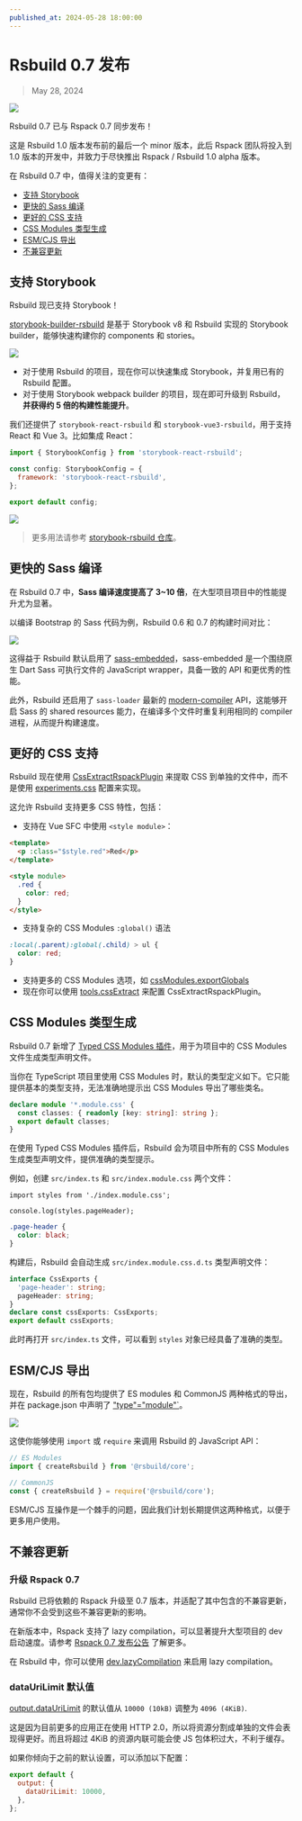 ```yaml
---
published_at: 2024-05-28 18:00:00
---
```


# Rsbuild 0.7 发布

> May 28, 2024

![](https://assets.rspack.dev/rsbuild/rsbuild-banner-v0-7.png)

Rsbuild 0.7 已与 Rspack 0.7 同步发布！

这是 Rsbuild 1.0 版本发布前的最后一个 minor 版本，此后 Rspack 团队将投入到 1.0 版本的开发中，并致力于尽快推出 Rspack / Rsbuild 1.0 alpha 版本。

在 Rsbuild 0.7 中，值得关注的变更有：

- [支持 Storybook](#支持-storybook)
- [更快的 Sass 编译](#更快的-sass-编译)
- [更好的 CSS 支持](#更好的-css-支持)
- [CSS Modules 类型生成](#css-modules-类型生成)
- [ESM/CJS 导出](#esmcjs-导出)
- [不兼容更新](#不兼容更新)

## 支持 Storybook

Rsbuild 现已支持 Storybook！

[storybook-builder-rsbuild](https://github.com/rspack-contrib/storybook-rsbuild) 是基于 Storybook v8 和 Rsbuild 实现的 Storybook builder，能够快速构建你的 components 和 stories。

![](https://assets.rspack.dev/rsbuild/rsbuild-banner-with-storybook.png)

- 对于使用 Rsbuild 的项目，现在你可以快速集成 Storybook，并复用已有的 Rsbuild 配置。
- 对于使用 Storybook webpack builder 的项目，现在即可升级到 Rsbuild，**并获得约 5 倍的构建性能提升**。

我们还提供了 `storybook-react-rsbuild` 和 `storybook-vue3-rsbuild`，用于支持 React 和 Vue 3。比如集成 React：

```js title=".storybook/main.js"
import { StorybookConfig } from 'storybook-react-rsbuild';

const config: StorybookConfig = {
  framework: 'storybook-react-rsbuild',
};

export default config;
```

![](https://assets.rspack.dev/rsbuild/assets/storybook-rsbuild-preview.png)

> 更多用法请参考 [storybook-rsbuild 仓库](https://github.com/rspack-contrib/storybook-rsbuild)。

## 更快的 Sass 编译

在 Rsbuild 0.7 中，**Sass 编译速度提高了 3~10 倍**，在大型项目项目中的性能提升尤为显著。

以编译 Bootstrap 的 Sass 代码为例，Rsbuild 0.6 和 0.7 的构建时间对比：

![](https://assets.rspack.dev/rsbuild/assets/sass-embedded-compare.jpeg)

这得益于 Rsbuild 默认启用了 [sass-embedded](https://www.npmjs.com/package/sass-embedded)，sass-embedded 是一个围绕原生 Dart Sass 可执行文件的 JavaScript wrapper，具备一致的 API 和更优秀的性能。

此外，Rsbuild 还启用了 `sass-loader` 最新的 [modern-compiler](https://github.com/webpack-contrib/sass-loader/releases/tag/v14.2.0) API，这能够开启 Sass 的 shared resources 能力，在编译多个文件时重复利用相同的 compiler 进程，从而提升构建速度。

## 更好的 CSS 支持

Rsbuild 现在使用 [CssExtractRspackPlugin](https://www.rspack.dev/plugins/rspack/css-extract-rspack-plugin) 来提取 CSS 到单独的文件中，而不是使用 [experiments.css](https://www.rspack.dev/config/experiments#experimentscss) 配置来实现。

这允许 Rsbuild 支持更多 CSS 特性，包括：

- 支持在 Vue SFC 中使用 `<style module>`：

```html title="index.vue"
<template>
  <p :class="$style.red">Red</p>
</template>

<style module>
  .red {
    color: red;
  }
</style>
```

- 支持复杂的 CSS Modules `:global()` 语法

```css title="style.module.css"
:local(.parent):global(.child) > ul {
  color: red;
}
```

- 支持更多的 CSS Modules 选项，如 [cssModules.exportGlobals](/config/output/css-modules#cssmodulesexportglobals)
- 现在你可以使用 [tools.cssExtract](/config/tools/css-extract) 来配置 CssExtractRspackPlugin。

## CSS Modules 类型生成

Rsbuild 0.7 新增了 [Typed CSS Modules 插件](https://github.com/rspack-contrib/rsbuild-plugin-typed-css-modules)，用于为项目中的 CSS Modules 文件生成类型声明文件。

当你在 TypeScript 项目里使用 CSS Modules 时，默认的类型定义如下。它只能提供基本的类型支持，无法准确地提示出 CSS Modules 导出了哪些类名。

```ts title="src/env.d.ts"
declare module '*.module.css' {
  const classes: { readonly [key: string]: string };
  export default classes;
}
```

在使用 Typed CSS Modules 插件后，Rsbuild 会为项目中所有的 CSS Modules 生成类型声明文件，提供准确的类型提示。

例如，创建 `src/index.ts` 和 `src/index.module.css` 两个文件：

```tsx title="src/index.ts"
import styles from './index.module.css';

console.log(styles.pageHeader);
```

```css title="index.module.css"
.page-header {
  color: black;
}
```

构建后，Rsbuild 会自动生成 `src/index.module.css.d.ts` 类型声明文件：

```ts title="src/index.module.css.d.ts"
interface CssExports {
  'page-header': string;
  pageHeader: string;
}
declare const cssExports: CssExports;
export default cssExports;
```

此时再打开 `src/index.ts` 文件，可以看到 `styles` 对象已经具备了准确的类型。

## ESM/CJS 导出

现在，Rsbuild 的所有包均提供了 ES modules 和 CommonJS 两种格式的导出，并在 package.json 中声明了 ["type"="module"`](https://nodejs.org/api/packages.html#type)。

![](https://assets.rspack.dev/rsbuild/assets/rsbuild-dual-package-example.png)

这使你能够使用 `import` 或 `require` 来调用 Rsbuild 的 JavaScript API：

```js
// ES Modules
import { createRsbuild } from '@rsbuild/core';

// CommonJS
const { createRsbuild } = require('@rsbuild/core');
```

ESM/CJS 互操作是一个棘手的问题，因此我们计划长期提供这两种格式，以便于更多用户使用。

## 不兼容更新

### 升级 Rspack 0.7

Rsbuild 已将依赖的 Rspack 升级至 0.7 版本，并适配了其中包含的不兼容更新，通常你不会受到这些不兼容更新的影响。

在新版本中，Rspack 支持了 lazy compilation，可以显著提升大型项目的 dev 启动速度。请参考 [Rspack 0.7 发布公告](https://rspack.dev/zh/blog/announcing-0-7) 了解更多。

在 Rsbuild 中，你可以使用 [dev.lazyCompilation](/config/dev/lazy-compilation) 来启用 lazy compilation。

### dataUriLimit 默认值

[output.dataUriLimit](/config/output/data-uri-limit) 的默认值从 `10000 (10kB)` 调整为 `4096 (4KiB)`.

这是因为目前更多的应用正在使用 HTTP 2.0，所以将资源分割成单独的文件会表现得更好。而且将超过 4KiB 的资源内联可能会使 JS 包体积过大，不利于缓存。

如果你倾向于之前的默认设置，可以添加以下配置：

```js title="rsbuild.config.ts"
export default {
  output: {
    dataUriLimit: 10000,
  },
};
```
